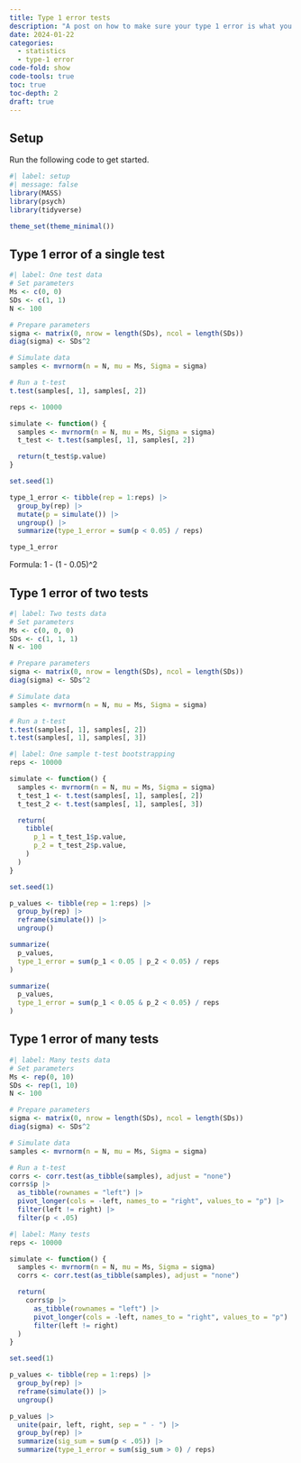 ```yaml
---
title: Type 1 error tests
description: "A post on how to make sure your type 1 error is what you want it to be."
date: 2024-01-22
categories:
  - statistics
  - type-1 error
code-fold: show
code-tools: true
toc: true
toc-depth: 2
draft: true
---
```


## Setup

Run the following code to get started.

```r
#| label: setup
#| message: false
library(MASS)
library(psych)
library(tidyverse)

theme_set(theme_minimal())
```

## Type 1 error of a single test

```r
#| label: One test data
# Set parameters
Ms <- c(0, 0)
SDs <- c(1, 1)
N <- 100

# Prepare parameters
sigma <- matrix(0, nrow = length(SDs), ncol = length(SDs))
diag(sigma) <- SDs^2

# Simulate data
samples <- mvrnorm(n = N, mu = Ms, Sigma = sigma)

# Run a t-test
t.test(samples[, 1], samples[, 2])
```

```r
reps <- 10000

simulate <- function() {
  samples <- mvrnorm(n = N, mu = Ms, Sigma = sigma)
  t_test <- t.test(samples[, 1], samples[, 2])

  return(t_test$p.value)
}

set.seed(1)

type_1_error <- tibble(rep = 1:reps) |>
  group_by(rep) |>
  mutate(p = simulate()) |>
  ungroup() |>
  summarize(type_1_error = sum(p < 0.05) / reps)

type_1_error
```

Formula: 1 - (1 - 0.05)^2

## Type 1 error of two tests

```r
#| label: Two tests data
# Set parameters
Ms <- c(0, 0, 0)
SDs <- c(1, 1, 1)
N <- 100

# Prepare parameters
sigma <- matrix(0, nrow = length(SDs), ncol = length(SDs))
diag(sigma) <- SDs^2

# Simulate data
samples <- mvrnorm(n = N, mu = Ms, Sigma = sigma)

# Run a t-test
t.test(samples[, 1], samples[, 2])
t.test(samples[, 1], samples[, 3])
```

```r
#| label: One sample t-test bootstrapping
reps <- 10000

simulate <- function() {
  samples <- mvrnorm(n = N, mu = Ms, Sigma = sigma)
  t_test_1 <- t.test(samples[, 1], samples[, 2])
  t_test_2 <- t.test(samples[, 1], samples[, 3])

  return(
    tibble(
      p_1 = t_test_1$p.value,
      p_2 = t_test_2$p.value,
    )
  )
}

set.seed(1)

p_values <- tibble(rep = 1:reps) |>
  group_by(rep) |>
  reframe(simulate()) |>
  ungroup()

summarize(
  p_values,
  type_1_error = sum(p_1 < 0.05 | p_2 < 0.05) / reps
)

summarize(
  p_values,
  type_1_error = sum(p_1 < 0.05 & p_2 < 0.05) / reps
)
```

## Type 1 error of many tests

```r
#| label: Many tests data
# Set parameters
Ms <- rep(0, 10)
SDs <- rep(1, 10)
N <- 100

# Prepare parameters
sigma <- matrix(0, nrow = length(SDs), ncol = length(SDs))
diag(sigma) <- SDs^2

# Simulate data
samples <- mvrnorm(n = N, mu = Ms, Sigma = sigma)

# Run a t-test
corrs <- corr.test(as_tibble(samples), adjust = "none")
corrs$p |>
  as_tibble(rownames = "left") |>
  pivot_longer(cols = -left, names_to = "right", values_to = "p") |>
  filter(left != right) |>
  filter(p < .05)
```

```r
#| label: Many tests
reps <- 10000

simulate <- function() {
  samples <- mvrnorm(n = N, mu = Ms, Sigma = sigma)
  corrs <- corr.test(as_tibble(samples), adjust = "none")

  return(
    corrs$p |>
      as_tibble(rownames = "left") |>
      pivot_longer(cols = -left, names_to = "right", values_to = "p") |>
      filter(left != right)
  )
}

set.seed(1)

p_values <- tibble(rep = 1:reps) |>
  group_by(rep) |>
  reframe(simulate()) |>
  ungroup()

p_values |>
  unite(pair, left, right, sep = " - ") |>
  group_by(rep) |>
  summarize(sig_sum = sum(p < .05)) |>
  summarize(type_1_error = sum(sig_sum > 0) / reps)
```